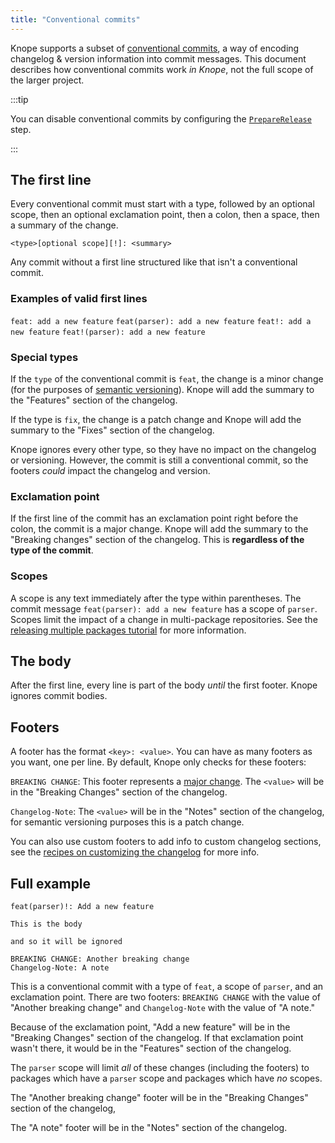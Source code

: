 ```yaml
---
title: "Conventional commits"
---
```



Knope supports a subset of [conventional commits](https://www.conventionalcommits.org/en/v1.0.0/),
a way of encoding changelog & version information into commit messages.
This document describes how conventional commits work _in Knope_, not the full scope of the larger project.

:::tip

You can disable conventional commits by configuring the [`PrepareRelease`] step.

:::

## The first line

Every conventional commit must start with a type,
followed by an optional scope, then an optional exclamation point, then a colon, then a space, then a summary of the change.

```text
<type>[optional scope][!]: <summary>
```

Any commit without a first line structured like that isn't a conventional commit.

### Examples of valid first lines

<Tabs>
  <TabItem label="Basic">
    <code>feat: add a new feature</code>
  </TabItem>
  <TabItem label="With scope">
    <code>feat(parser): add a new feature</code>
  </TabItem>
  <TabItem label="With exclamation point">
    <code>feat!: add a new feature</code>
  </TabItem>
  <TabItem label="With scope and exclamation point">
    <code>feat!(parser): add a new feature</code>
  </TabItem>
</Tabs>

### Special types

If the `type` of the conventional commit is `feat`, the change is a minor change
(for the purposes of [semantic versioning](/reference/concepts/semantic-versioning)).
Knope will add the summary to the "Features" section of the changelog.

If the type is `fix`, the change is a patch change and Knope will add the summary to the "Fixes" section of the changelog.

Knope ignores every other type, so they have no impact on the changelog or versioning.
However, the commit is still a conventional commit, so the footers _could_ impact the changelog and version.

### Exclamation point

If the first line of the commit has an exclamation point right before the colon,
the commit is a major change.
Knope will add the summary to the "Breaking changes" section of the changelog.
This is **regardless of the type of the commit**.

### Scopes

A scope is any text immediately after the type within parentheses.
The commit message `feat(parser): add a new feature` has a scope of `parser`.
Scopes limit the impact of a change in multi-package repositories.
See the [releasing multiple packages tutorial](/tutorials/releasing-multiple-packages) for more information.

## The body

After the first line, every line is part of the body _until_ the first footer. Knope ignores commit bodies.

## Footers

A footer has the format `<key>: <value>`.
You can have as many footers as you want, one per line.
By default, Knope only checks for these footers:

`BREAKING CHANGE`: This footer represents a [major change].
The `<value>` will be in the "Breaking Changes" section of the changelog.

`Changelog-Note`: The `<value>` will be in the "Notes" section of the changelog, for semantic versioning purposes
this is a patch change.

You can also use custom footers to add info to custom changelog sections,
see the [recipes on customizing the changelog](/recipes/customizing-changelogs) for more info.

## Full example

```text
feat(parser)!: Add a new feature

This is the body

and so it will be ignored

BREAKING CHANGE: Another breaking change
Changelog-Note: A note
```

This is a conventional commit with a type of `feat`, a scope of `parser`, and an exclamation point.
There are two footers: `BREAKING CHANGE` with the value of "Another breaking change"
and `Changelog-Note` with the value of "A note."

Because of the exclamation point, "Add a new feature" will be in the "Breaking Changes" section of the changelog.
If that exclamation point wasn't there, it would be in the "Features" section of the changelog.

The `parser` scope will limit _all_ of these changes
(including the footers) to packages which have a `parser` scope and packages which have _no_ scopes.

The "Another breaking change" footer will be in the "Breaking Changes" section of the changelog,

The "A note" footer will be in the "Notes" section of the changelog.

[major change]: /reference/concepts/semantic-versioning#major-changes
[`PrepareRelease`]: /reference/config-file/steps/prepare-release#options
